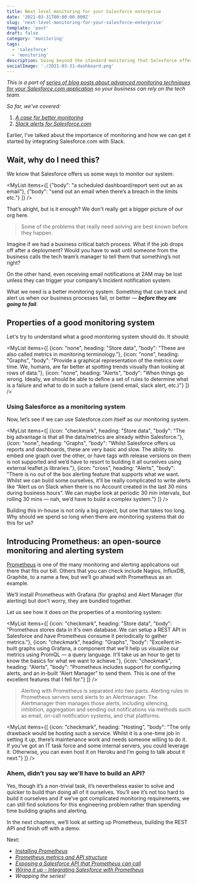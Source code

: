 ```yaml
---
title: Next level monitoring for your Salesforce enterprise
date: '2021-03-31T00:00:00.000Z'
slug: 'next-level-monitoring-for-your-salesforce-enterprise'
template: 'post'
draft: false
category: 'monitoring'
tags:
  - 'salesforce'
  - 'monitoring'
description: Going beyond the standard monitoring that Salesforce offers so you can monitor your business
socialImage: './2021-03-31-dashboard.png'
---
```


_This is a part of [series of blog posts about advanced monitoring techniques for your Salesforce.com application](/series-about-monitoring-your-salesforce-enterprise) so your business can rely on the tech team._

_So far, we've covered:_  
1. _[A case for better monitoring](/a-case-for-better-monitoring)_  
2. _[Slack alerts for Salesforce.com](/slack-alerts-for-salesforce)_

Earlier, I’ve talked about the importance of monitoring and how we can get it started by integrating Salesforce.com with Slack.

## Wait, why do I need this?

We know that Salesforce offers us some ways to monitor our system:

<MyList items={[
  {"body": "a scheduled dashboard/report sent out an as email"},
  {"body": "send out an email when there’s a breach in the limits etc."}
]} />

That’s alright, but is it enough? We don't really get a bigger picture of our org here.

> Some of the problems that really need solving are best known before they happen.

Imagine if we had a business critical batch process. What if the job drops off after a deployment? Would you have to wait until someone from the business calls the tech team’s manager to tell them that something’s not right?

On the other hand, even receiving email notifications at 2AM may be lost unless they can trigger your company’s Incident notification system.

What we need is a better monitoring system. Something that can track and alert us when our business processes fail, or better — **_before they are going to fail_**.

## Properties of a good monitoring system

Let's try to understand what a good monitoring system should do. It should:

<MyList items={[
  {icon: "none", heading: "Store data", "body": "These are also called metrics in monitoring terminology."},
  {icon: "none", heading: "Graphs", "body": "Provide a graphical representation of the metrics over time. We, humans, are far better at spotting trends visually than looking at rows of data."},
  {icon: "none", heading: "Alerts", "body": "When things go wrong. Ideally, we should be able to define a set of rules to determine what is a failure and what to do in such a failure (send email, slack alert, etc.)"}
]} />

### Using Salesforce as a monitoring system

Now, let’s see if we can use Salesforce.com itself as our monitoring system.

<MyList items={[
  {icon: "checkmark", heading: "Store data", "body": "The big advantage is that all the data/metrics are already within Salesforce."},
  {icon: "none", heading: "Graphs", "body": "Whilst Salesforce offers us reports and dashboards, these are very basic and slow. The ability to embed one graph over the other, or have tags with release versions on them is not supported and we’d have to resort to building it all ourselves using external leaflet.js libraries."},
  {icon: "cross", heading: "Alerts", "body": "There is no out of the box alerting feature that supports what we want. Whilst we can build some ourselves, it’ll be really complicated to write alerts like “Alert us on Slack when there is no Account created in the last 30 mins during business hours”. We can maybe look at periodic 30 min intervals, but rolling 30 mins — nah, we’d have to build a complex system."}
]} />

Building this in-house is not only a big project, but one that takes too long. Why should we spend so long when there are monitoring systems that do this for us?

## Introducing Prometheus: an open-source monitoring and alerting system

[Prometheus](https://prometheus.io/) is one of the many monitoring and alerting applications out there that fits our bill. Others that you can check include Nagios, InfluxDB, Graphite, to a name a few, but we’ll go ahead with Prometheus as an example.

We’ll install Prometheus with Grafana (for graphs) and Alert Manager (for alerting) but don't worry, they are bundled together.

Let us see how it does on the properties of a monitoring system:

<MyList items={[
  {icon: "checkmark", heading: "Store data", "body": "Prometheus stores data in it's own database. We can setup a REST API in Salesforce and have Prometheus consume it periodically to gather metrics."},
  {icon: "checkmark", heading: "Graphs", "body": "Excellent in-built graphs using Grafana, a component that we’ll help us visualize our metrics using PromQL — a query language. It’ll take us an hour to get to know the basics for what we want to achieve."},
  {icon: "checkmark", heading: "Alerts", "body": "Prometheus includes support for configuring alerts, and an in-built “Alert Manager” to send them. This is one of the excellent features that I fell for."}
]} />

> Alerting with Prometheus is separated into two parts. Alerting rules in Prometheus servers send alerts to an Alertmanager. The Alertmanager then manages those alerts, including silencing, inhibition, aggregation and sending out notifications via methods such as email, on-call notification systems, and chat platforms.

<MyList items={[
  {icon: "checkmark", heading: "Hosting", "body": "The only drawback would be hosting such a service. Whilst it is a one-time job in setting it up, there’s maintenance work and needs someone willing to do it. If you’ve got an IT task force and some internal servers, you could leverage it. Otherwise, you can even host it on Heroku and I’m going to talk about it next."}
]} />

### Ahem, didn’t you say we’ll have to build an API?
Yes, though it’s a non-trivial task, it’s nevertheless easier to solve and quicker to build than doing all of it ourselves. You’ll see it’s not too hard to build it ourselves and if we’ve got complicated monitoring requirements, we can still find solutions for this engineering problem rather than spending time building graphs and alerting.

In the next chapters, we’ll look at setting up Prometheus, building the REST API and finish off with a demo.


Next:
- _[Installing Prometheus](/installing-prometheus-on-heroku)_
- _[Prometheus metrics and API structure](/prometheus-metrics-and-api-structure)_
- _[Exposing a Salesforce API that Prometheus can call](/creating-salesforce-api-to-invoke-from-prometheus)_
- _[Wiring it up - Integrating Salesforce with Prometheus](/integrating-salesforce-with-prometheus)_
- _Wrapping the series!_